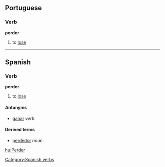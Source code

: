 ==Portuguese==
===Verb===
'''perder'''

# to [[lose]]

----

==Spanish==
===Verb===
[[Category:Spanish verbs]]
'''perder'''

# to [[lose]]

====Antonyms====
*[[ganar]] ''verb''

====Derived terms====
*[[perdedor]] ''noun''

[[hu:Perder]]